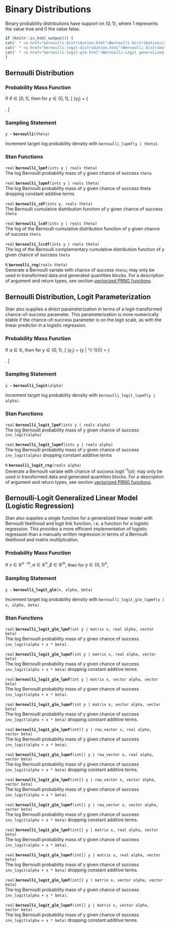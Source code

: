 # Binary Distributions

Binary probability distributions have support on $\{0,1\}$, where 1
represents the value true and 0 the value false.

```r
if (knitr::is_html_output()) {
cat(' * <a href="bernoulli-distribution.html">Bernoulli Distribution</a>\n')
cat(' * <a href="bernoulli-logit-distribution.html">Bernoulli Distribution, Logit Parameterization</a>\n')
cat(' * <a href="bernoulli-logit-glm.html">Bernoulli-Logit generalized Linear Model (Logistic Regression)</a>\n')
}
```

## Bernoulli Distribution

### Probability Mass Function

If $\theta \in [0,1]$, then for $y \in \{0,1\}$, \[
\text{Bernoulli}(y~|~\theta) = \left\{ \begin{array}{ll} \theta &
\text{if } y = 1, \text{ and} \\ 1 - \theta & \text{if } y = 0.
\end{array} \right. \]

### Sampling Statement

`y ~ ` **`bernoulli`**`(theta)`

Increment target log probability density with `bernoulli_lupmf(y | theta)`.
<!-- real; bernoulli ~; -->
\index{{\tt \bfseries bernoulli }!sampling statement|hyperpage}

### Stan Functions

<!-- real; bernoulli_lpmf; (ints y | reals theta); -->
\index{{\tt \bfseries bernoulli\_lpmf  }!{\tt (ints y \textbar\ reals theta): real}|hyperpage}

`real` **`bernoulli_lpmf`**`(ints y | reals theta)`<br>\newline
The log Bernoulli probability mass of y given chance of success `theta`

<!-- real; bernoulli_lupmf; (ints y | reals theta); -->
\index{{\tt \bfseries bernoulli\_lupmf  }!{\tt (ints y \textbar\ reals theta): real}|hyperpage}

`real` **`bernoulli_lupmf`**`(ints y | reals theta)`<br>\newline
The log Bernoulli probability mass of y given chance of success theta
dropping constant additive terms

<!-- real; bernoulli_cdf; (ints y, reals theta); -->
\index{{\tt \bfseries bernoulli\_cdf  }!{\tt (ints y, reals theta): real}|hyperpage}

`real` **`bernoulli_cdf`**`(ints y, reals theta)`<br>\newline
The Bernoulli cumulative distribution function of y given chance of
success `theta`

<!-- real; bernoulli_lcdf; (ints y | reals theta); -->
\index{{\tt \bfseries bernoulli\_lcdf  }!{\tt (ints y \textbar\ reals theta): real}|hyperpage}

`real` **`bernoulli_lcdf`**`(ints y | reals theta)`<br>\newline
The log of the Bernoulli cumulative distribution function of y given
chance of success `theta`

<!-- real; bernoulli_lccdf; (ints y | reals theta); -->
\index{{\tt \bfseries bernoulli\_lccdf  }!{\tt (ints y \textbar\ reals theta): real}|hyperpage}

`real` **`bernoulli_lccdf`**`(ints y | reals theta)`<br>\newline
The log of the Bernoulli complementary cumulative distribution
function of y given chance of success `theta`

<!-- R; bernoulli_rng; (reals theta); -->
\index{{\tt \bfseries bernoulli\_rng  }!{\tt (reals theta): R}|hyperpage}

`R` **`bernoulli_rng`**`(reals theta)`<br>\newline
Generate a Bernoulli variate with chance of success `theta`; may only be
used in transformed data and generated quantities blocks.
For a description of argument and return types, see section
[vectorized PRNG functions](#prng-vectorization).

## Bernoulli Distribution, Logit Parameterization {#bernoulli-logit-distribution}

Stan also supplies a direct parameterization in terms of a
logit-transformed chance-of-success parameter.  This parameterization
is more numerically stable if the chance-of-success parameter is on
the logit scale, as with the linear predictor in a logistic
regression.

### Probability Mass Function

If $\alpha \in \mathbb{R}$, then for $y \in \{0,1\}$, \[
\text{BernoulliLogit}(y~|~\alpha) = \text{Bernoulli}(y |
\text{logit}^{-1}(\alpha)) = \left\{ \begin{array}{ll}
\text{logit}^{-1}(\alpha) & \text{if } y = 1, \text{ and} \\ 1 -
\text{logit}^{-1}(\alpha) &  \text{if } y = 0. \end{array} \right. \]

### Sampling Statement

`y ~ ` **`bernoulli_logit`**`(alpha)`

Increment target log probability density with `bernoulli_logit_lupmf(y | alpha)`.
<!-- real; bernoulli_logit ~; -->
\index{{\tt \bfseries bernoulli\_logit }!sampling statement|hyperpage}

### Stan Functions

<!-- real; bernoulli_logit_lpmf; (ints y | reals alpha); -->
\index{{\tt \bfseries bernoulli\_logit\_lpmf  }!{\tt (ints y \textbar\ reals alpha): real}|hyperpage}

`real` **`bernoulli_logit_lpmf`**`(ints y | reals alpha)`<br>\newline
The log Bernoulli probability mass of y given chance of success
`inv_logit(alpha)`

<!-- real; bernoulli_logit_lupmf; (ints y | reals alpha); -->
\index{{\tt \bfseries bernoulli\_logit\_lupmf  }!{\tt (ints y \textbar\ reals alpha): real}|hyperpage}

`real` **`bernoulli_logit_lupmf`**`(ints y | reals alpha)`<br>\newline
The log Bernoulli probability mass of y given chance of success
`inv_logit(alpha)` dropping constant additive terms

<!-- R; bernoulli_logit_rng; (reals alpha); -->
\index{{\tt \bfseries bernoulli\_logit\_rng  }!{\tt (reals alpha): R}|hyperpage}

`R` **`bernoulli_logit_rng`**`(reals alpha)`<br>\newline
Generate a Bernoulli variate with chance of success
$\text{logit}^{-1}(\alpha)$; may only be used in transformed data and generated
quantities blocks. For a description of argument and return types, see section
[vectorized PRNG functions](#prng-vectorization).

## Bernoulli-Logit Generalized Linear Model (Logistic Regression) {#bernoulli-logit-glm}

Stan also supplies a single function for a generalized linear model
with Bernoulli likelihood and logit link function, i.e. a function
for a logistic regression. This provides a more efficient
implementation of logistic regression than a manually written
regression in terms of a Bernoulli likelihood and matrix
multiplication.

### Probability Mass Function

If $x\in \mathbb{R}^{n\cdot m}, \alpha \in \mathbb{R}^n, \beta\in
\mathbb{R}^m$, then for $y \in {\{0,1\}}^n$, \begin{align*}
&\text{BernoulliLogitGLM}(y~|~x, \alpha, \beta) = \prod_{1\leq i \leq
n}\text{Bernoulli}(y_i~|~\text{logit}^{-1}(\alpha_i + x_i\cdot
\beta))\\ &= \prod_{1\leq i \leq n} \left\{ \begin{array}{ll}
\text{logit}^{-1}(\alpha_i + \sum_{1\leq j\leq m}x_{ij}\cdot \beta_j)
& \text{if } y_i = 1, \text{ and} \\ 1 - \text{logit}^{-1}(\alpha_i +
\sum_{1\leq j\leq m}x_{ij}\cdot \beta_j) & \text{if } y_i = 0.
\end{array} \right. \end{align*}

### Sampling Statement

`y ~ ` **`bernoulli_logit_glm`**`(x, alpha, beta)`

Increment target log probability density with `bernoulli_logit_glm_lupmf(y | x, alpha, beta)`.
<!-- real; bernoulli_logit_glm ~; -->
\index{{\tt \bfseries bernoulli\_logit\_glm }!sampling statement|hyperpage}

### Stan Functions

<!-- real; bernoulli_logit_glm_lpmf; (int y | matrix x, real alpha, vector beta); -->
\index{{\tt \bfseries bernoulli\_logit\_glm\_lpmf  }!{\tt (int y \textbar\ matrix x, real alpha, vector beta): real}|hyperpage}

`real` **`bernoulli_logit_glm_lpmf`**`(int y | matrix x, real alpha, vector beta)`<br>\newline
The log Bernoulli probability mass of y given chance of success
`inv_logit(alpha + x * beta)`.

<!-- real; bernoulli_logit_glm_lupmf; (int y | matrix x, real alpha, vector beta); -->
\index{{\tt \bfseries bernoulli\_logit\_glm\_lupmf  }!{\tt (int y \textbar\ matrix x, real alpha, vector beta): real}|hyperpage}

`real` **`bernoulli_logit_glm_lupmf`**`(int y | matrix x, real alpha, vector beta)`<br>\newline
The log Bernoulli probability mass of y given chance of success
`inv_logit(alpha + x * beta)` dropping constant additive terms.

<!-- real; bernoulli_logit_glm_lpmf; (int y | matrix x, vector alpha, vector beta); -->
\index{{\tt \bfseries bernoulli\_logit\_glm\_lpmf  }!{\tt (int y \textbar\ matrix x, vector alpha, vector beta): real}|hyperpage}

`real` **`bernoulli_logit_glm_lpmf`**`(int y | matrix x, vector alpha, vector beta)`<br>\newline
The log Bernoulli probability mass of y given chance of success
`inv_logit(alpha + x * beta)`.

<!-- real; bernoulli_logit_glm_lupmf; (int y | matrix x, vector alpha, vector beta); -->
\index{{\tt \bfseries bernoulli\_logit\_glm\_lupmf  }!{\tt (int y \textbar\ matrix x, vector alpha, vector beta): real}|hyperpage}

`real` **`bernoulli_logit_glm_lupmf`**`(int y | matrix x, vector alpha, vector beta)`<br>\newline
The log Bernoulli probability mass of y given chance of success
`inv_logit(alpha + x * beta)` dropping constant additive terms.

<!-- real; bernoulli_logit_glm_lpmf; (int[] y | row_vector x, real alpha, vector beta); -->
\index{{\tt \bfseries bernoulli\_logit\_glm\_lpmf  }!{\tt (int[] y \textbar\ row\_vector x, real alpha, vector beta): real}|hyperpage}

`real` **`bernoulli_logit_glm_lpmf`**`(int[] y | row_vector x, real alpha, vector beta)`<br>\newline
The log Bernoulli probability mass of y given chance of success
`inv_logit(alpha + x * beta)`.

<!-- real; bernoulli_logit_glm_lupmf; (int[] y | row_vector x, real alpha, vector beta); -->
\index{{\tt \bfseries bernoulli\_logit\_glm\_lupmf  }!{\tt (int[] y \textbar\ row\_vector x, real alpha, vector beta): real}|hyperpage}

`real` **`bernoulli_logit_glm_lupmf`**`(int[] y | row_vector x, real alpha, vector beta)`<br>\newline
The log Bernoulli probability mass of y given chance of success
`inv_logit(alpha + x * beta)` dropping constant additive terms.

<!-- real; bernoulli_logit_glm_lpmf; (int[] y | row_vector x, vector alpha, vector beta); -->
\index{{\tt \bfseries bernoulli\_logit\_glm\_lpmf  }!{\tt (int[] y \textbar\ row\_vector x, vector alpha, vector beta): real}|hyperpage}

`real` **`bernoulli_logit_glm_lpmf`**`(int[] y | row_vector x, vector alpha, vector beta)`<br>\newline
The log Bernoulli probability mass of y given chance of success
`inv_logit(alpha + x * beta)`.

<!-- real; bernoulli_logit_glm_lupmf; (int[] y | row_vector x, vector alpha, vector beta); -->
\index{{\tt \bfseries bernoulli\_logit\_glm\_lupmf  }!{\tt (int[] y \textbar\ row\_vector x, vector alpha, vector beta): real}|hyperpage}

`real` **`bernoulli_logit_glm_lupmf`**`(int[] y | row_vector x, vector alpha, vector beta)`<br>\newline
The log Bernoulli probability mass of y given chance of success
`inv_logit(alpha + x * beta)` dropping constant additive terms.


<!-- real; bernoulli_logit_glm_lpmf; (int[] y | matrix x, real alpha, vector beta); -->
\index{{\tt \bfseries bernoulli\_logit\_glm\_lpmf  }!{\tt (int[] y \textbar\ matrix x, real alpha, vector beta): real}|hyperpage}

`real` **`bernoulli_logit_glm_lpmf`**`(int[] y | matrix x, real alpha, vector beta)`<br>\newline
The log Bernoulli probability mass of y given chance of success
`inv_logit(alpha + x * beta)`.

<!-- real; bernoulli_logit_glm_lupmf; (int[] y | matrix x, real alpha, vector beta); -->
\index{{\tt \bfseries bernoulli\_logit\_glm\_lupmf  }!{\tt (int[] y \textbar\ matrix x, real alpha, vector beta): real}|hyperpage}

`real` **`bernoulli_logit_glm_lupmf`**`(int[] y | matrix x, real alpha, vector beta)`<br>\newline
The log Bernoulli probability mass of y given chance of success
`inv_logit(alpha + x * beta)` dropping constant additive terms.

<!-- real; bernoulli_logit_glm_lpmf; (int[] y | matrix x, vector alpha, vector beta); -->
\index{{\tt \bfseries bernoulli\_logit\_glm\_lpmf  }!{\tt (int[] y \textbar\ matrix x, vector alpha, vector beta): real}|hyperpage}

`real` **`bernoulli_logit_glm_lpmf`**`(int[] y | matrix x, vector alpha, vector beta)`<br>\newline
The log Bernoulli probability mass of y given chance of success
`inv_logit(alpha + x * beta)`.

<!-- real; bernoulli_logit_glm_lupmf; (int[] y | matrix x, vector alpha, vector beta); -->
\index{{\tt \bfseries bernoulli\_logit\_glm\_lupmf  }!{\tt (int[] y \textbar\ matrix x, vector alpha, vector beta): real}|hyperpage}

`real` **`bernoulli_logit_glm_lupmf`**`(int[] y | matrix x, vector alpha, vector beta)`<br>\newline
The log Bernoulli probability mass of y given chance of success
`inv_logit(alpha + x * beta)` dropping constant additive terms.
